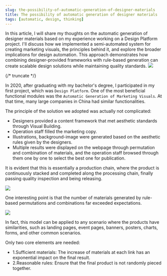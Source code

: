 ```yaml
---
slug: the-possibility-of-automatic-generation-of-designer-materials
title: The possibility of automatic generation of designer materials
tags: [automatic, design, thinking]
---
```


In this article, I will share my thoughts on the automatic generation of designer materials based on my experience working on a Design Platform project. I'll discuss how we implemented a semi-automated system for creating marketing visuals, the principles behind it, and explore the broader implications for design automation. This approach demonstrates how combining designer-provided frameworks with rule-based generation can create scalable design solutions while maintaining quality standards.
![](https://kitee-1301346990.cos.ap-nanjing.myqcloud.com/Obsidian/202409201208854.png?imageSlim)

{/* truncate */}

In 2020, after graduating with my bachelor's degree, I participated in my first project, which was `Design Platform`. One of the most beneficial functional modules was the `Automatic Generation of Marketing Visuals`. At that time, many large companies in China had similar functionalities.

The principle of the solution we adopted was actually not complicated:

- Designers provided a content framework that met aesthetic standards through Visual Building.
- Operation staff filled the marketing copy.
- Illustrations, background-image were generated based on the aesthetic rules given by the designers.
- Multiple results were displayed on the webpage through permutation and combination of materials, and the operation staff browsed through them one by one to select the best one for publication.

It is evident that this is essentially a production chain, where the product is continuously stacked and completed along the processing chain, finally passing quality inspection and being releasing.

![](https://kitee-1301346990.cos.ap-nanjing.myqcloud.com/Obsidian/202409201149497.png?imageSlim)

One interesting point is that the number of materials generated by rule-based permutations and combinations far exceeded expectations.

![](https://kitee-1301346990.cos.ap-nanjing.myqcloud.com/Obsidian/202409201208854.png?imageSlim)

In fact, this model can be applied to any scenario where the products have similarities, such as landing pages, event pages, banners, posters, charts, forms, and other common scenarios.

Only two core elements are needed:

- 1.Sufficient materials: The increase of materials at each link has an exponential impact on the final result.
- 2.Reasonable rules: Ensure that the final product is not randomly pieced together.
